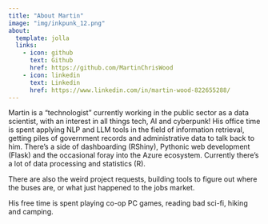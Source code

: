 ```yaml
---
title: "About Martin"
image: "img/inkpunk_12.png"
about:
  template: jolla
  links:
    - icon: github
      text: Github
      href: https://github.com/MartinChrisWood
    - icon: linkedin
      text: Linkedin
      href: https://www.linkedin.com/in/martin-wood-822655288/
---
```


Martin is a "technologist" currently working in the public sector as a data scientist, with an interest in all things tech, AI and cyberpunk!
His office time is spent applying NLP and LLM tools in the field of information retrieval, getting piles of government records and
administrative data to talk back to him.  There's a side of dashboarding (RShiny), Pythonic web development (Flask) 
and the occasional foray into the Azure ecosystem.  Currently there's a lot of data processing and statistics (R).

There are also the weird project requests, building tools to figure out where the buses are, or what just happened to the jobs market.

His free time is spent playing co-op PC games, reading bad sci-fi, hiking and camping.

